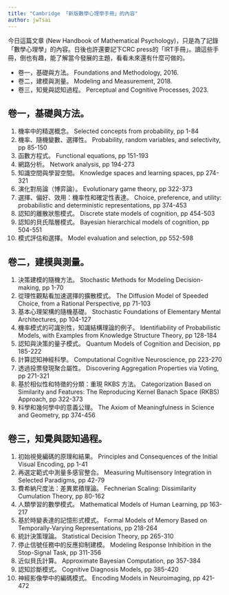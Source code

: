 ```yaml
---
title: "Cambridge 「新版數學心理學手冊」的內容"
author: jwTsai
---
```


今日這篇文章 (New Handbook of Mathematical Psychology)，只是為了記錄「數學心理學」的內容。日後也許還要記下CRC press的「IRT手冊」。讀這些手冊，倒也有趣，能了解當今發展的主題，看看未來還有什麼可做的。

-   卷一，基礎與方法。 Foundations and Methodology, 2016.
-   卷二，建模與測量。 Modeling and Measurement, 2018.
-   卷三，知覺與認知過程。 Perceptual and Cognitive Processes, 2023.

## 卷一，基礎與方法。

1. 機率中的精選概念。 Selected concepts from probability, pp 1-84 
2. 機率、隨機變數、選擇性。 Probability, random variables, and selectivity, pp 85-150 
3. 函數方程式。 Functional equations, pp 151-193 
4. 網路分析。 Network analysis, pp 194-273 
5. 知識空間與學習空間。 Knowledge spaces and learning spaces, pp 274-321 
6. 演化對局論（博弈論）。 Evolutionary game theory, pp 322-373 
7. 選擇、偏好、效用：機率性和確定性表達。 Choice, preference, and utility: probabilistic and deterministic representations, pp 374-453 
8. 認知的離散狀態模式。 Discrete state models of cognition, pp 454-503 
9. 認知的貝氏階層模式。 Bayesian hierarchical models of cognition, pp 504-551 
10. 模式評估和選擇。 Model evaluation and selection, pp 552-598

## 卷二，建模與測量。

1. 決策建模的隨機方法。 Stochastic Methods for Modeling Decision-making, pp 1-70 
2. 從理性觀點看加速選擇的擴散模式。 The Diffusion Model of Speeded Choice, from a Rational Perspective, pp 71-103 
3. 基本心理架構的隨機基礎。 Stochastic Foundations of Elementary Mental Architectures, pp 104-127 
4. 機率模式的可識別性，知識結構理論的例子。 Identifiability of Probabilistic Models, with Examples from Knowledge Structure Theory, pp 128-184 
5. 認知與決策的量子模式。 Quantum Models of Cognition and Decision, pp 185-222 
6. 計算認知神經科學。 Computational Cognitive Neuroscience, pp 223-270 
7. 透過投票發現聚合屬性。 Discovering Aggregation Properties via Voting, pp 271-321 
8. 基於相似性和特徵的分類：重現 RKBS 方法。 Categorization Based on Similarity and Features: The Reproducing Kernel Banach Space (RKBS) Approach, pp 322-373 
9. 科學和幾何學中的意義公理。 The Axiom of Meaningfulness in Science and Geometry, pp 374-456

## 卷三，知覺與認知過程。

1. 初始視覺編碼的原理和結果。 Principles and Consequences of the Initial Visual Encoding, pp 1-41 
2. 再選定範式中測量多感官整合。 Measuring Multisensory Integration in Selected Paradigms, pp 42-79 
3. 費希納尺度法：差異累積理論。 Fechnerian Scaling: Dissimilarity Cumulation Theory, pp 80-162 
4. 人類學習的數學模式。 Mathematical Models of Human Learning, pp 163-217 
5. 基於時變表達的記憶形式模式。 Formal Models of Memory Based on Temporally-Varying Representations, pp 218-264 
6. 統計決策理論。 Statistical Decision Theory, pp 265-310 
7. 停止信號任務中的反應抑制建模。 Modeling Response Inhibition in the Stop-Signal Task, pp 311-356 
8. 近似貝氏計算。 Approximate Bayesian Computation, pp 357-384 
9. 認知診斷模式。 Cognitive Diagnosis Models, pp 385-420 
10. 神經影像學中的編碼模式。 Encoding Models in Neuroimaging, pp 421-472
